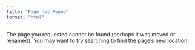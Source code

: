 ```yaml
---
title: "Page not Found"
format: "html"
---
```


The page you requested cannot be found (perhaps it was moved or renamed).
You may want to try searching to find the page's new location.

